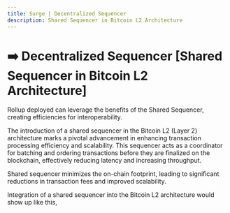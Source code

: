 ```yaml
---
title: Surge | Decentralized Sequencer
description: Shared Sequencer in Bitcoin L2 Architecture
---
```



# ➡️ Decentralized Sequencer [Shared Sequencer in Bitcoin L2 Architecture]

Rollup deployed can leverage the benefits of the Shared Sequencer, creating efficiencies for interoperability.

The introduction of a shared sequencer in the Bitcoin L2 (Layer 2) architecture marks a pivotal advancement in enhancing transaction processing efficiency and scalability. This sequencer acts as a coordinator for batching and ordering transactions before they are finalized on the blockchain, effectively reducing latency and increasing throughput.

Shared sequencer minimizes the on-chain footprint, leading to significant reductions in transaction fees and improved scalability.

Integration of a shared sequencer into the Bitcoin L2 architecture would show up like this,

<ZoomImage
  src="/assets/decentralized-sequencer.png"
  alt="decentralized sequencer"
/>

